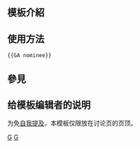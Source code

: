 <includeonly><!-- 在這裡加入模板的保護標識 --></includeonly><noinclude>{{Documentation subpage}}</noinclude>
<!-- 在本行下編輯模板說明 -->
== 模板介紹 ==

== 使用方法 ==
<pre>
{{GA nominee}}
</pre>

== 參見 ==

== 给模板编辑者的说明 ==
为免[[Wikipedia:自我提及|自我提及]]，本模板仅限放在讨论页的页顶。

<includeonly>
<!-- 本行下加入模板的分類 -->
[[Category:條目信息與編輯模板|G]]
[[Category:討論頁模板|G]]
</includeonly>